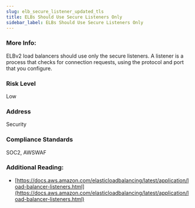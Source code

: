 ```yaml
---
slug: elb_secure_listener_updated_tls
title: ELBs Should Use Secure Listeners Only
sidebar_label: ELBs Should Use Secure Listeners Only
---
```


### More Info:

ELBv2 load balancers should use only the secure listeners. A listener is a process that checks for connection requests, using the protocol and port that you configure.

### Risk Level

Low

### Address

Security

### Compliance Standards

SOC2, AWSWAF


### Additional Reading:

- [https://docs.aws.amazon.com/elasticloadbalancing/latest/application/load-balancer-listeners.html](https://docs.aws.amazon.com/elasticloadbalancing/latest/application/load-balancer-listeners.html) 

